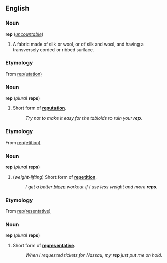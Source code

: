==English==
===Noun===
'''rep''' (''[[uncountable]]'')

#A fabric made of silk or wool, or of silk and wool, and having a transversely corded or ribbed surface.

===Etymology===
From [[reputation|rep(utation)]]

===Noun===
'''rep''' (''plural'' '''reps''')

#Short form of '''[[reputation]]'''.
#:''Try not to make it easy for the tabloids to ruin your '''rep'''.''

===Etymology===
From [[repetition|rep(etition)]]

===Noun===
'''rep''' (''plural'' '''reps''')

#(''weight-lifting'') Short form of '''[[repetition]]'''.
#:''I get a better [[bicep]] workout if I use less weight and more '''reps'''.''

===Etymology===
From [[representative|rep(resentative)]]

===Noun===
'''rep''' (''plural'' '''reps''')

#Short form of '''[[representative]]'''.
#:''When I requested tickets for Nassau, my '''rep''' just put me on hold.''